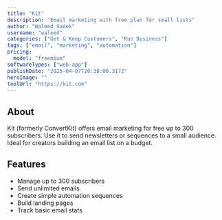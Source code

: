 ---
title: "Kit"
description: "Email marketing with free plan for small lists"
author: "Waleed Sadek"
username: "waleed"
categories: ["Get & Keep Customers", "Run Business"]
tags: ["email", "marketing", "automation"]
pricing:
  model: "freemium"
softwareTypes: ["web-app"]
publishDate: "2025-04-07T20:38:00.317Z"
heroImage: ""
toolUrl: "https://kit.com"
---
## About
Kit (formerly ConvertKit) offers email marketing for free up to 300 subscribers. Use it to send newsletters or sequences to a small audience. Ideal for creators building an email list on a budget.

## Features
- Manage up to 300 subscribers
- Send unlimited emails
- Create simple automation sequences
- Build landing pages
- Track basic email stats